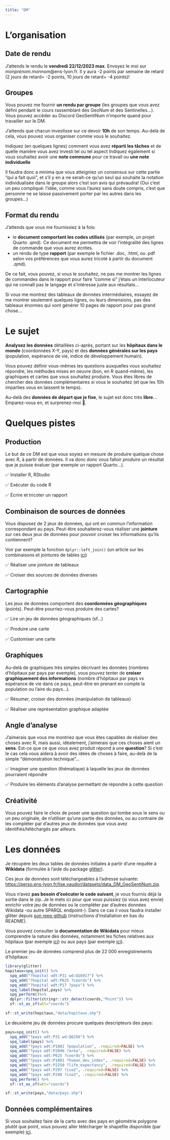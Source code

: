 ```yaml
---
title: "DM"
---
```


# L'organisation

## Date de rendu

J'attends le rendu le **vendredi 22/12/2023 max**. Envoyez le moi sur *monprénom.monnom*@ens-lyon.fr. Il y aura -2 points par semaine de retard (2 jours de retard= -2 points, 10 jours de retard= -4 points)!

## Groupes

Vous pouvez me fournir **un rendu par groupe** (les groupes que vous avez défini pendant le cours rassemblant des GeoNum et des Sentinelles...). Vous pouvez accéder au Discord GeoSentiNum n'importe quand pour travailler sur le DM.

J'attends que chacun investisse sur ce devoir **10h** de son temps. Au-delà de cela, vous pouvez vous organiser comme vous le souhaitez.

Indiquez (en quelques lignes) comment vous avez **réparti les tâches** et de quelle manière vous avez investi tel ou tel aspect Indiquez également si vous souhaitez avoir une **note commune** pour ce travail ou **une note individuelle**

Il faudra donc a minima que vous atteigniez un consensus sur cette partie "qui a fait quoi", et s'il y en a ne serait-ce qu'un seul qui souhaite la notation individualisée dans le groupe alors c'est son avis qui prévaudra! (Oui c'est un peu compliqué: l'idée, comme vous l'aurez sans doute compris, c'est que personne ne se laisse passivement porter par les autres dans les groupes...)

## Format du rendu

J'attends que vous me fournissiez à la fois:

-   le **document comportant les codes utilisés** (par exemple, un projet Quarto .qmd). Ce document me permettra de voir l'intégralité des lignes de commande que vous aurez écrites.
-   un rendu de type **rapport** (par exemple le fichier .doc, .html, ou .pdf selon vos préférences que vous aurez tricoté à partir du document .qmd).

De ce fait, vous pouvez, si vous le souhaitez, ne pas me montrer les lignes de commandes dans le rapport pour faire "comme si" j'étais un interlocuteur qui ne connaît pas le langage et s'intéresse juste aux résultats...

Si vous me montrez des tableaux de données intermédiaires, essayez de me montrer seulement quelques lignes, ou leurs dimensions, pas des tableaux énormes qui vont générer 10 pages de rapport pour pas grand chose...

# Le sujet

**Analysez les données** détaillées ci-après, portant sur les **hôpitaux dans le monde** (coordonnées X-Y, pays) et des **données générales sur les pays** (population, espérance de vie, indice de développement humain).

Vous pouvez définir vous-mêmes les questions auxquelles vous souhaitez répondre, les méthodes mises en oeuvre (bon, en R quand-même), les graphiques et cartes que vous souhaitez produire. Vous êtes libres de chercher des données complémentaires si vous le souhaitez (et que les 10h imparties vous en laissent le temps).

Au-delà des **données de départ que je fixe**, le sujet est donc très **libre**... Emparez-vous en, et surprenez-moi 🙂.

# Quelques pistes

## Production

Le but de ce DM est que vous soyiez en mesure de produire quelque chose avec R, à partir de données. Il va donc donc vous falloir *produire* un résultat que je puisse évaluer (par exemple un rapport Quarto...). 

✅ Installer R, RStudio

✅ Exécuter du code R 

✅ Ecrire et tricoter un rapport

## Combinaison de sources de données

Vous disposez de 2 jeux de données, qui ont en commun l'information correspondant au pays. Peut-être souhaiterez-vous réaliser une **jointure** sur ces deux jeux de données pour pouvoir croiser les informations qu'ils contiennent?

Voir par exemple la fonction `dplyr::left_join()` (un article sur les combinaisons et jointures de tables [ici](https://perso.ens-lyon.fr/lise.vaudor/combinaisons-et-jointures-de-tables-avec-dplyr/))

✅ Réaliser une jointure de tableaux

✅ Croiser des sources de données diverses

## Cartographie

Les jeux de données comportent des **coordonnées géographiques** (points). Peut-être pourriez-vous produire des cartes?

✅ Lire un jeu de données géographiques (sf...)

✅ Produire une carte

✅ Customiser une carte

## Graphiques

Au-delà de graphiques très simples décrivant les données (nombres d'hôpitaux par pays par exemple), vous pouvez tenter de **croiser graphiquement des informations** (nombre d'hôpitaux par pays vs espérance de vie dans ce pays, peut-être en prenant en compte la population ou l'aire du pays...).

✅ Résumer, croiser des données (manipulation de tableaux)

✅ Réaliser une représentation graphique adaptée

## Angle d'analyse

J'aimerais que vous me montriez que vous êtes capables de réaliser des choses avec R, mais aussi, idéalement, j'aimerais que ces choses aient un **sens**. Est-ce que ce que vous avez produit répond à une **question**? Si c'est le cas cela vous aidera à avoir des idées de choses à faire, au-delà de la simple "démonstration technique"...

✅ Imaginer une question (thématique) à laquelle les jeux de données pourraient répondre

✅ Produire les éléments d'analyse permettant de répondre à cette question

## Créativité

Vous pouvez faire le choix de poser une question qui tombe sous le sens ou un peu originale, de n'utiliser qu'une partie des données, ou au contraire de les compléter par d'autres jeux de données que vous avez identifiés/téléchargés par ailleurs.

# Les données

Je récupère les deux tables de données initiales à partir d'une requête à **Wikidata** (formulée à l'aide du package [glitter](https://github.com/lvaudor/glitter)).


Ces jeux de données sont téléchargeables à l'adresse suivante: <https://perso.ens-lyon.fr/lise.vaudor/datasets/data_DM_GeoSentiNum.zip>.


Vous n'avez **pas besoin d'exécuter le code suivant**, je vous fournis déjà la sortie dans le zip. Je le mets ici pour que vous puissiez (si vous avez envie) enrichir votre jeu de données ou le compléter par d'autres données Wikidata -ou autre SPARQL endpoint-). Dans ce cas il vous faudra installer glitter depuis [son repo github](https://github.com/lvaudor/glitter) (instructions d'installation en bas du README).

Vous pouvez consulter la **documentation de Wikidata** pour mieux comprendre la nature des données, notamment les fiches relatives aux hôpitaux (par exemple [ici](https://www.wikidata.org/wiki/Q19185932)) ou aux pays (par exemple [ici](https://www.wikidata.org/wiki/Q142)).

Le premier jeu de données comprend plus de 22 000 enregistrements d'hôpitaux:

```r
library(glitter)
hopitaux=spq_init() %>% 
  spq_add("?hopital wdt:P31 wd:Q16917") %>% 
  spq_add("?hopital wdt:P625 ?coords") %>%
  spq_add("?hopital wdt:P17 ?pays") %>% 
  spq_label(hopital,pays) %>% 
  spq_perform()%>% 
  dplyr::filter(stringr::str_detect(coords,"Point")) %>% 
  sf::st_as_sf(wkt="coords")

sf::st_write(hopitaux,"data/hopitaux.shp")
```

Le deuxième jeu de données procure quelques descripteurs des pays:

```r
pays=spq_init() %>% 
  spq_add("?pays wdt:P31 wd:Q6256") %>% 
  spq_label(pays) %>% 
  spq_add("?pays wdt:P1082 ?population", .required=FALSE) %>% 
  spq_add("?pays wdt:P2046 ?area", .required=FALSE) %>% 
  spq_add("?pays wdt:P625 ?coords") %>%
  spq_add("?pays wdt:P1081 ?human_dev_index", .required=FALSE) %>% 
  spq_add("?pays wdt:P2250 ?life_expectancy", .required=FALSE) %>%
  spq_add("?pays wdt:P297 ?iso2", .required=FALSE) %>% 
  spq_add("?pays wdt:P298 ?iso3", .required=FALSE) %>% 
  spq_perform() %>% 
  sf::st_as_sf(wkt="coords")

sf::st_write(pays,"data/pays.shp")
```

## Données complémentaires

Si vous souhaitez faire de la carto avec des pays en géométrie polygone plutôt que point, vous pouvez aller télécharger le shapefile disponible (par exemple) [ici](https://thematicmapping.org/downloads/world_borders.php).
